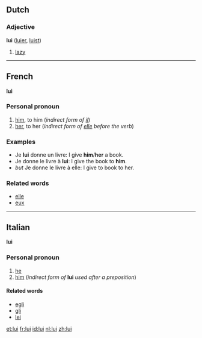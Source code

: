 ==Dutch==
===Adjective===
'''lui''' ([[luier]], [[luist]])

#[[lazy]]

----
==French==
'''lui'''

===Personal pronoun===
#[[him]], to him (''indirect form of [[il]]'')
#[[her]], to her (''indirect form of [[elle]] before the verb'')

===Examples===
*Je '''lui''' donne un livre: I give '''him'''/'''her''' a book.
*Je donne le livre à '''lui''': I give the book to '''him'''.
*''but'' Je donne le livre à elle: I give to book to her.

===Related words===
*[[elle]]
*[[eux]]

----
==Italian==
'''lui'''

===Personal pronoun===
#[[he]]
#[[him]] (''indirect form of'' '''lui''' ''used after a preposition'')

====Related words====
*[[egli]]
*[[gli]]
*[[lei]]

[[et:lui]]
[[fr:lui]]
[[id:lui]]
[[nl:lui]]
[[zh:lui]]